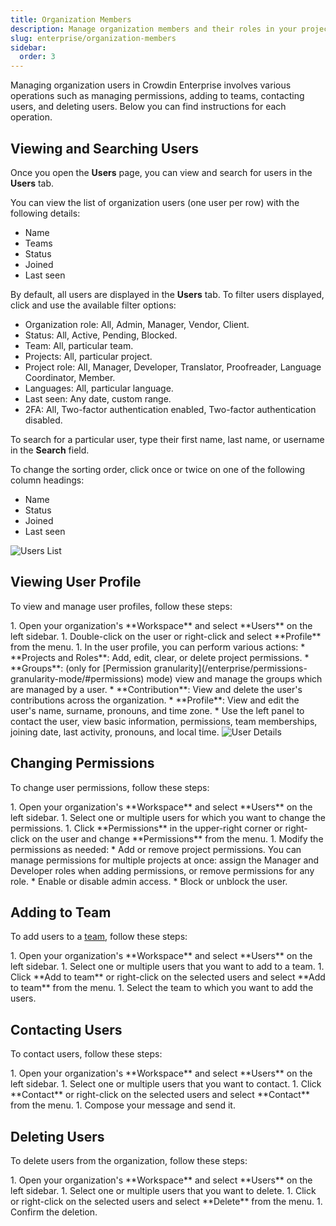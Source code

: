 ```yaml
---
title: Organization Members
description: Manage organization members and their roles in your project
slug: enterprise/organization-members
sidebar:
  order: 3
---
```



Managing organization users in Crowdin Enterprise involves various operations such as managing permissions, adding to teams, contacting users, and deleting users. Below you can find instructions for each operation.

## Viewing and Searching Users

Once you open the **Users** page, you can view and search for users in the **Users** tab.

You can view the list of organization users (one user per row) with the following details:

* Name
* Teams
* Status
* Joined
* Last seen

By default, all users are displayed in the **Users** tab. To filter users displayed, click <Icon name="mdi:filter-variant" class="inline-icon" /> and use the available filter options:

* Organization role: All, Admin, Manager, Vendor, Client.
* Status: All, Active, Pending, Blocked.
* Team: All, particular team.
* Projects: All, particular project.
* Project role: All, Manager, Developer, Translator, Proofreader, Language Coordinator, Member.
* Languages: All, particular language.
* Last seen: Any date, custom range.
* 2FA: All, Two-factor authentication enabled, Two-factor authentication disabled.

To search for a particular user, type their first name, last name, or username in the **Search** field.

To change the sorting order, click once or twice on one of the following column headings:

* Name
* Status
* Joined
* Last seen

<Image src={usersList} alt="Users List" />

## Viewing User Profile

To view and manage user profiles, follow these steps:

<Steps>
  1. Open your organization's **Workspace** and select **Users** on the left sidebar.
  1. Double-click on the user or right-click and select **Profile** from the menu.
  1. In the user profile, you can perform various actions:
      * **Projects and Roles**: Add, edit, clear, or delete project permissions.
      * **Groups**: (only for [Permission granularity](/enterprise/permissions-granularity-mode/#permissions) mode) view and manage the groups which are managed by a user.
      * **Contribution**: View and delete the user's contributions across the organization.
      * **Profile**: View and edit the user's name, surname, pronouns, and time zone.
      * Use the left panel to contact the user, view basic information, permissions, team memberships, joining date, last activity, pronouns, and local time.
</Steps>

<Image src={userDetails} alt="User Details" />

## Changing Permissions

To change user permissions, follow these steps:

<Steps>
  1. Open your organization's **Workspace** and select **Users** on the left sidebar.
  1. Select one or multiple users for which you want to change the permissions.
  1. Click **Permissions** in the upper-right corner or right-click on the user and change **Permissions** from the menu.
  1. Modify the permissions as needed:
      * Add or remove project permissions. You can manage permissions for multiple projects at once: assign the Manager and Developer roles when adding permissions, or remove permissions for any role.
      * Enable or disable admin access.
      * Block or unblock the user.
</Steps>

## Adding to Team

To add users to a [team](/enterprise/teams/), follow these steps:

<Steps>
  1. Open your organization's **Workspace** and select **Users** on the left sidebar.
  1. Select one or multiple users that you want to add to a team.
  1. Click **Add to team** or right-click on the selected users and select **Add to team** from the menu.
  1. Select the team to which you want to add the users.
</Steps>

## Contacting Users

To contact users, follow these steps:

<Steps>
  1. Open your organization's **Workspace** and select **Users** on the left sidebar.
  1. Select one or multiple users that you want to contact.
  1. Click **Contact** or right-click on the selected users and select **Contact** from the menu.
  1. Compose your message and send it.
</Steps>

## Deleting Users

To delete users from the organization, follow these steps:

<Steps>
  1. Open your organization's **Workspace** and select **Users** on the left sidebar.
  1. Select one or multiple users that you want to delete.
  1. Click <Icon name="mdi:delete" class="inline-icon" /> or right-click on the selected users and select **Delete** from the menu.
  1. Confirm the deletion.
</Steps>
